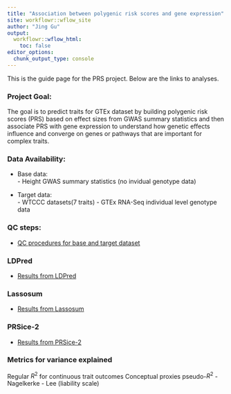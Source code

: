 ```yaml
---
title: "Association between polygenic risk scores and gene expression"
site: workflowr::wflow_site
author: "Jing Gu"
output:
  workflowr::wflow_html:
    toc: false
editor_options:
  chunk_output_type: console
---
```


This is the guide page for the PRS project. Below are the links to analyses.

### **Project Goal**: 
The goal is to predict traits for GTEx dataset by building polygenic risk scores (PRS) based on effect sizes from GWAS summary statistics and then associate PRS with gene expression to understand how genetic effects influence and converge on genes or pathways that are important for complex traits. 

### **Data Availability**: 
  * Base data:     
        - Height GWAS summary statistics (no invidual genotype data)
        
  * Target data:    
        - WTCCC datasets(7 traits)
        - GTEx RNA-Seq individual level genotype data

### QC steps:

* [QC procedures for base and target dataset](Follow_guidlines.html)

### LDPred

* [Results from LDPred](LDPred_analysis.html)

### Lassosum 

* [Results from Lassosum](Lassosum_analysis.html)

### PRSice-2

* [Results from PRSice-2](PRSice-2_analysis.html)

### Metrics for variance explained
Regular $R^2$ for continuous trait outcomes
Conceptual proxies pseudo-$R^2$
- Nagelkerke
- Lee (liability scale)


